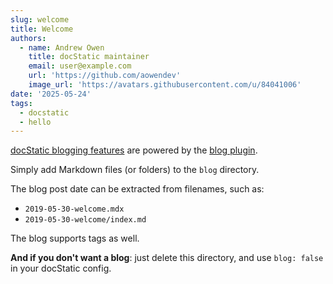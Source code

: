 ```yaml
---
slug: welcome
title: Welcome
authors:
  - name: Andrew Owen
    title: docStatic maintainer
    email: user@example.com
    url: 'https://github.com/aowendev'
    image_url: 'https://avatars.githubusercontent.com/u/84041006'
date: '2025-05-24'
tags:
  - docstatic
  - hello
---
```


[docStatic blogging features](https://docusaurus.io/docs/blog) are powered by the [blog plugin](https://docusaurus.io/docs/api/plugins/@docusaurus/plugin-content-blog).

Simply add Markdown files (or folders) to the `blog` directory.

The blog post date can be extracted from filenames, such as:

* `2019-05-30-welcome.mdx`
* `2019-05-30-welcome/index.md`

The blog supports tags as well.

**And if you don't want a blog**: just delete this directory, and use `blog: false` in your docStatic config.
